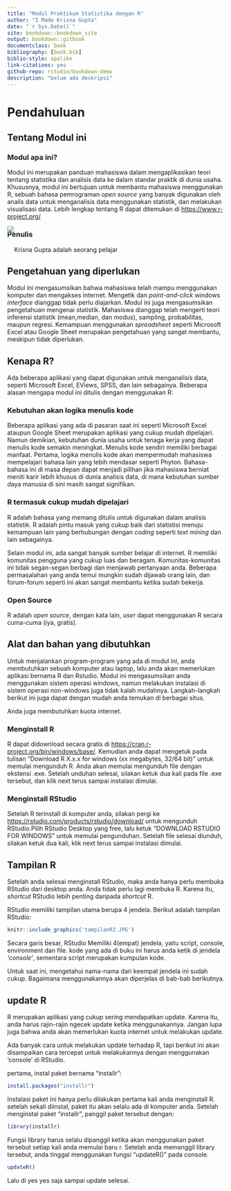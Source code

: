 ```yaml
--- 
title: "Modul Praktikum Statistika dengan R"
author: "I Made Krisna Gupta"
date: "`r Sys.Date()`"
site: bookdown::bookdown_site
output: bookdown::gitbook
documentclass: book
bibliography: [book.bib]
biblio-style: apalike
link-citations: yes
github-repo: rstudio/bookdown-demo
description: "belum ada deskripsi"
---
```


# Pendahuluan

## Tentang Modul ini

### Modul apa ini?
Modul ini merupakan panduan mahasiswa dalam mengaplikasikan teori tentang statistika dan analisis data ke dalam standar praktik di dunia usaha. Khususnya, modul ini bertujuan untuk membantu mahasiswa menggunakan R, sebuah bahasa pemrograman _open source_ yang banyak digunakan oleh analis data untuk menganalisis data menggunakan statistik, dan melakukan visualisasi data. Lebih lengkap tentang R dapat ditemukan di [https://www.r-project.org/](https://www.r-project.org/)

### Penulis
<div style= "float:left;position: relative; top: -60px;">
![](imedprofile.jpg)
</div>
Krisna Gupta adalah seorang pelajar

## Pengetahuan yang diperlukan
Modul ini mengasumsikan bahwa mahasiswa telah mampu menggunakan komputer dan mengakses internet. Mengetik dan _point-and-click_ windows _interface_ dianggap tidak perlu diajarkan. Modul ini juga mengasumsikan pengetahuan mengenai statistik. Mahasiswa dianggap telah mengerti teori inferensi statistik (mean,median, dan modus), sampling, probabilitas, maupun regresi. Kemampuan menggunakan _spreadsheet_ seperti Microsoft Excel atau Google Sheet merupakan pengetahuan yang sangat membantu, meskipun tidak diperlukan.

## Kenapa R?

Ada beberapa aplikasi yang dapat digunakan untuk menganalisis data, seperti Microsoft Excel, EViews, SPSS, dan lain sebagainya. Beberapa alasan mengapa modul ini ditulis dengan menggunakan R:

### Kebutuhan akan logika menulis kode
Beberapa aplikasi yang ada di pasaran saat ini seperti Microsoft Excel ataupun Google Sheet merupakan aplikasi yang cukup mudah dipelajari. Namun demikian, kebutuhan dunia usaha untuk tenaga kerja yang dapat menulis kode semakin meningkat. Menulis kode sendiri memiliki berbagai manfaat. Pertama, logika menulis kode akan mempermudah mahasiswa mempelajari bahasa lain yang lebih mendasar seperti Phyton. Bahasa-bahasa ini di masa depan dapat menjadi pilihan jika mahasiswa berniat meniti karir lebih khusus di dunia analisis data, di mana kebutuhan sumber daya manusia di sini masih sangat signifikan.

### R termasuk cukup mudah dipelajari
R adalah bahasa yang memang ditulis untuk digunakan dalam analisis statistik. R adalah pintu masuk yang cukup baik dari statistisi menuju kemampuan lain yang berhubungan dengan _coding_ seperti _text mining_ dan lain sebagainya.

Selain modul ini, ada sangat banyak sumber belajar di internet. R memiliki komunitas pengguna yang cukup luas dan beragam. Komunitas-komunitas ini tidak segan-segan berbagi dan menjawab pertanyaan anda. Beberapa permasalahan yang anda temui mungkin sudah dijawab orang lain, dan forum-forum seperti ini akan sangat membantu ketika sudah bekerja.

### Open Source
R adalah _open source_, dengan kata lain, _user_ dapat menggunakan R secara cuma-cuma (iya, gratis). 

## Alat dan bahan yang dibutuhkan
Untuk menjalankan program-program yang ada di modul ini, anda membutuhkan sebuah komputer atau laptop, lalu anda akan memerlukan aplikasi bernama R dan Rstudio. Modul ini mengasumsikan anda menggunakan sistem operasi windows, namun melakukan instalasi di sistem operasi non-windows juga tidak kalah mudahnya. Langkah-langkah berikut ini juga dapat dengan mudah anda temukan di berbagai situs.

Anda juga membutuhkan kuota internet.

### Menginstall R
R dapat didownload secara gratis di [https://cran.r-project.org/bin/windows/base/](https://cran.r-project.org/bin/windows/base/). Kemudian anda dapat mengetuk pada tulisan "Download R X.x.x for windows (xx megabytes, 32/64 bit)" untuk memulai mengunduh R. Anda akan memulai mengunduh file dengan ekstensi .exe. Setelah unduhan selesai, silakan ketuk dua kali pada file .exe tersebut, dan klik next terus sampai instalasi dimulai.

### Menginstall RStudio
Setelah R terinstall di komputer anda, silakan pergi ke [https://rstudio.com/products/rstudio/download/](https://rstudio.com/products/rstudio/download/) untuk mengunduh RStudio.Pilih RStudio Desktop yang free, lalu ketuk "DOWNLOAD RSTUDIO FOR WINDOWS" untuk memulai pengunduhan. Setelah file selesai diunduh, silakan ketuk dua kali, klik next terus sampai instalasi dimulai.

## Tampilan R
Setelah anda selesai menginstall RStudio, maka anda hanya perlu membuka RStudio dari desktop anda. Anda tidak perlu lagi membuka R. Karena itu, _shortcut_ RStudio lebih penting daripada _shortcut_ R.

RStudio memiliki tampilan utama berupa 4 jendela. Berikut adalah tampilan RStudio:

```r
knitr::include_graphics('tampilanR2.JPG')
```

Secara garis besar, RStudio Memiliki 4(empat) jendela, yaitu script, console, environment dan file. kode yang ada di buku ini harus anda ketik di jendela _'console'_, sementara script merupakan kumpulan kode.

Untuk saat ini, mengetahui nama-nama dari keempat jendela ini sudah cukup. Bagaimana menggunakannya akan diperjelas di bab-bab berikutnya.

## update R
R merupakan aplikasi yang cukup sering mendapatkan update. Karena itu, anda harus rajin-rajin ngecek update ketika menggunakannya. Jangan lupa juga bahwa anda akan memerlukan kuota internet untuk melakukan update.

Ada banyak cara untuk melakukan update terhadap R, tapi berikut ini akan disampaikan cara tercepat untuk melakukannya dengan menggunakan 'console' di RStudio.

pertama, instal paket bernama "installr":
```r
install.packages("installr")
```

Instalasi paket ini hanya perlu dilakukan pertama kali anda menginstall R. setelah sekali diinstal, paket itu akan selalu ada di komputer anda. Setelah menginstal paket "installr", panggil paket tersebut dengan:

```r
library(installr)
```

Fungsi library harus selalu dipanggil ketika akan menggunakan paket tersebut setiap kali anda memulai baru r. Setelah anda memanggil library tersebut, anda tinggal menggunakan fungsi "updateR()" pada console.

```r
updateR()
```

Lalu di yes yes saja sampai update selesai.
